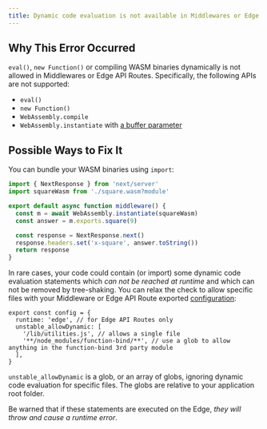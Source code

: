 ```yaml
---
title: Dynamic code evaluation is not available in Middlewares or Edge API Routes
---
```


## Why This Error Occurred

`eval()`, `new Function()` or compiling WASM binaries dynamically is not allowed in Middlewares or Edge API Routes.
Specifically, the following APIs are not supported:

- `eval()`
- `new Function()`
- `WebAssembly.compile`
- `WebAssembly.instantiate` with [a buffer parameter](https://developer.mozilla.org/docs/Web/JavaScript/Reference/Global_Objects/WebAssembly/instantiate#primary_overload_%E2%80%94_taking_wasm_binary_code)

## Possible Ways to Fix It

You can bundle your WASM binaries using `import`:

```ts filename="middleware.ts"
import { NextResponse } from 'next/server'
import squareWasm from './square.wasm?module'

export default async function middleware() {
  const m = await WebAssembly.instantiate(squareWasm)
  const answer = m.exports.square(9)

  const response = NextResponse.next()
  response.headers.set('x-square', answer.toString())
  return response
}
```

In rare cases, your code could contain (or import) some dynamic code evaluation statements which _can not be reached at runtime_ and which can not be removed by tree-shaking.
You can relax the check to allow specific files with your Middleware or Edge API Route exported [configuration](/docs/pages/api-reference/edge#unsupported-apis):

```tsx filename="pages/api/example.ts"
export const config = {
  runtime: 'edge', // for Edge API Routes only
  unstable_allowDynamic: [
    '/lib/utilities.js', // allows a single file
    '**/node_modules/function-bind/**', // use a glob to allow anything in the function-bind 3rd party module
  ],
}
```

`unstable_allowDynamic` is a glob, or an array of globs, ignoring dynamic code evaluation for specific files. The globs are relative to your application root folder.

Be warned that if these statements are executed on the Edge, _they will throw and cause a runtime error_.
